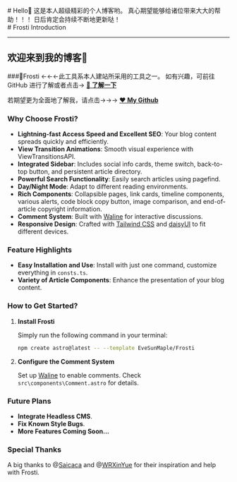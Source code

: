 
<BaseLayout title="Home">
  <BaseCard title="Home">
    <div class="flex">
      <div class="p-6">
          # Hello👋 这是本人超级精彩的个人博客哟。
            真心期望能够给诸位带来大大的帮助！！！
            日后肯定会持续不断地更新哒！ 
      </div>
    </div>

  </BaseCard>

  <BaseCard title="Home" image="/index.webp">
# Frosti Introduction

---

## 欢迎来到我的博客🙌

###🧊Frosti ←←←此工具系本人建站所采用的工具之一。
如有兴趣，可前往 GitHub 进行了解或者点击→ [**👾 了解一下**](https://github.com/EveSunMaple/Frosti) 

若期望更为全面地了解我，请点击→→→  [**❤️ My Github**](https://github.com/2305238778)

### Why Choose Frosti?

- **Lightning-fast Access Speed and Excellent SEO**: Your blog content spreads quickly and efficiently.
- **View Transition Animations**: Smooth visual experience with ViewTransitionsAPI.
- **Integrated Sidebar**: Includes social info cards, theme switch, back-to-top button, and persistent article directory.
- **Powerful Search Functionality**: Easily search articles using pagefind.
- **Day/Night Mode**: Adapt to different reading environments.
- **Rich Components**: Collapsible pages, link cards, timeline components, various alerts, code block copy button, image comparison, and end-of-article copyright information.
- **Comment System**: Built with [Waline](https://waline.js.org/) for interactive discussions.
- **Responsive Design**: Crafted with [Tailwind CSS](https://tailwindcss.com/) and [daisyUI](https://daisyui.com/) to fit different devices.

### Feature Highlights

- **Easy Installation and Use**: Install with just one command, customize everything in `consts.ts`.
- **Variety of Article Components**: Enhance the presentation of your blog content.

### How to Get Started?

1. **Install Frosti**

   Simply run the following command in your terminal:

   ```sh
   npm create astro@latest -- --template EveSunMaple/Frosti
   ```

2. **Configure the Comment System**

   Set up [Waline](https://waline.js.org/) to enable comments. Check `src\components\Comment.astro` for details.

### Future Plans

- **Integrate Headless CMS**.
- **Fix Known Style Bugs**.
- **More Features Coming Soon...**

### Special Thanks

A big thanks to @[Saicaca](https://github.com/saicaca) and @[WRXinYue](https://github.com/WRXinYue) for their inspiration and help with Frosti.

  </BaseCard>
</BaseLayout>
